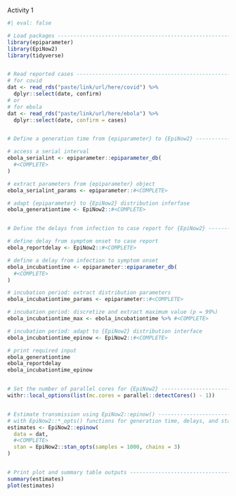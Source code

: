 Activity 1

```r
#| eval: false

# Load packages -----------------------------------------------------------
library(epiparameter)
library(EpiNow2)
library(tidyverse)


# Read reported cases -----------------------------------------------------
# for covid
dat <- read_rds("paste/link/url/here/covid") %>%
  dplyr::select(date, confirm)
# or
# for ebola
dat <- read_rds("paste/link/url/here/ebola") %>%
  dplyr::select(date, confirm = cases)


# Define a generation time from {epiparameter} to {EpiNow2} ---------------

# access a serial interval
ebola_serialint <- epiparameter::epiparameter_db(
  #<COMPLETE>
)

# extract parameters from {epiparameter} object
ebola_serialint_params <- epiparameter::#<COMPLETE>

# adapt {epiparameter} to {EpiNow2} distribution inferfase
ebola_generationtime <- EpiNow2::#<COMPLETE>


# Define the delays from infection to case report for {EpiNow2} -----------

# define delay from symptom onset to case report
ebola_reportdelay <- EpiNow2::#<COMPLETE>

# define a delay from infection to symptom onset
ebola_incubationtime <- epiparameter::epiparameter_db(
  #<COMPLETE>
)

# incubation period: extract distribution parameters
ebola_incubationtime_params <- epiparameter::#<COMPLETE>

# incubation period: discretize and extract maximum value (p = 99%)
ebola_incubationtime_max <- ebola_incubationtime %>% #<COMPLETE>

# incubation period: adapt to {EpiNow2} distribution interface
ebola_incubationtime_epinow <- EpiNow2::#<COMPLETE>

# print required input
ebola_generationtime
ebola_reportdelay
ebola_incubationtime_epinow


# Set the number of parallel cores for {EpiNow2} --------------------------
withr::local_options(list(mc.cores = parallel::detectCores() - 1))


# Estimate transmission using EpiNow2::epinow() ---------------------------
# with EpiNow2::*_opts() functions for generation time, delays, and stan.
estimates <- EpiNow2::epinow(
  data = dat,
  #<COMPLETE>
  stan = EpiNow2::stan_opts(samples = 1000, chains = 3)
)


# Print plot and summary table outputs ------------------------------------
summary(estimates)
plot(estimates)


```